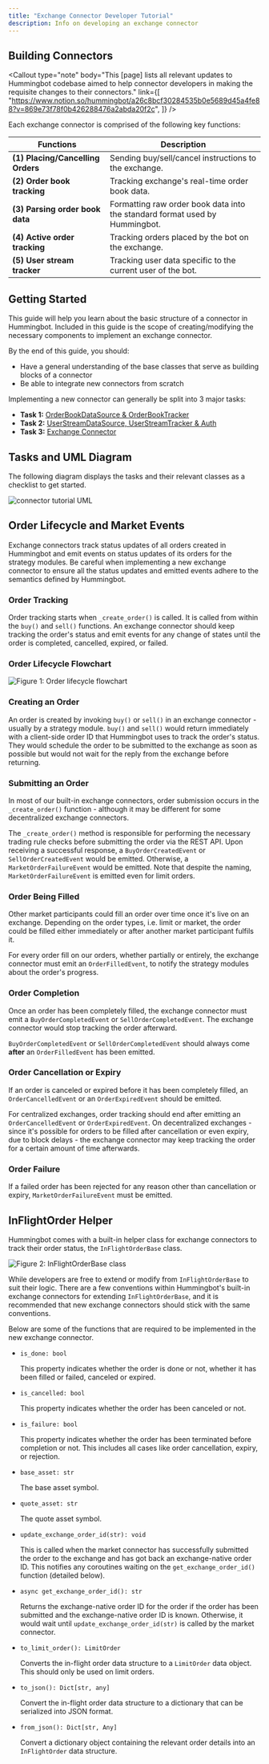 ```yaml
---
title: "Exchange Connector Developer Tutorial"
description: Info on developing an exchange connector
---
```



## Building Connectors

<Callout
  type="note"
  body="This [page] lists all relevant updates to Hummingbot codebase aimed to help connector developers in making the requisite changes to their connectors."
  link={[
    "https://www.notion.so/hummingbot/a26c8bcf30284535b0e5689d45a4fe88?v=869e73f78f0b426288476a2abda20f2c",
  ]}
/>

Each exchange connector is comprised of the following key functions:

| Functions                         | Description                                                                 |
| --------------------------------- | --------------------------------------------------------------------------- |
| **(1) Placing/Cancelling Orders** | Sending buy/sell/cancel instructions to the exchange.                       |
| **(2) Order book tracking**       | Tracking exchange's real-time order book data.                              |
| **(3) Parsing order book data**   | Formatting raw order book data into the standard format used by Hummingbot. |
| **(4) Active order tracking**     | Tracking orders placed by the bot on the exchange.                          |
| **(5) User stream tracker**       | Tracking user data specific to the current user of the bot.                 |

## Getting Started

This guide will help you learn about the basic structure of a connector in Hummingbot. Included in this guide is the scope of creating/modifying the necessary components to implement an exchange connector.

By the end of this guide, you should:

- Have a general understanding of the base classes that serve as building blocks of a connector
- Be able to integrate new connectors from scratch

Implementing a new connector can generally be split into 3 major tasks:

- **Task 1:** [OrderBookDataSource & OrderBookTracker](task1)
- **Task 2:** [UserStreamDataSource, UserStreamTracker & Auth](task2)
- **Task 3:** [Exchange Connector](task3)

## Tasks and UML Diagram

The following diagram displays the tasks and their relevant classes as a checklist to get started.

![connector tutorial UML](/img/connector-tutorial-uml.svg)

## Order Lifecycle and Market Events

Exchange connectors track status updates of all orders created in Hummingbot and emit events on status updates of its orders for the strategy modules.
Be careful when implementing a new exchange connector to ensure all the status updates and emitted events adhere to the semantics defined by Hummingbot.

### Order Tracking

Order tracking starts when `_create_order()` is called. It is called from within the `buy()` and `sell()` functions.
An exchange connector should keep tracking the order's status and emit events for any change of states until the order is completed, cancelled, expired, or failed.

<Callout
  type="note"
  body="This is done by calling #start_tracking_order()# method in the #Exchange# class. #start_tracking_order()# should be called before the API request for placing the order is executed."
/>

### Order Lifecycle Flowchart

![Figure 1: Order lifecycle flowchart](/img/connector-order-lifecycle.svg)

### Creating an Order

An order is created by invoking `buy()` or `sell()` in an exchange connector - usually by a strategy module.
`buy()` and `sell()` would return immediately with a client-side order ID that Hummingbot uses to track the order's status.
They would schedule the order to be submitted to the exchange as soon as possible but would not wait for the reply from the exchange before returning.

### Submitting an Order

In most of our built-in exchange connectors, order submission occurs in the `_create_order()` function - although it may be different for some decentralized exchange connectors.

The `_create_order()` method is responsible for performing the necessary trading rule checks before submitting the order via the REST API.
Upon receiving a successful response, a `BuyOrderCreatedEvent` or `SellOrderCreatedEvent` would be emitted. Otherwise, a `MarketOrderFailureEvent` would be emitted. Note that despite the naming, `MarketOrderFailureEvent` is emitted even for limit orders.

### Order Being Filled

Other market participants could fill an order over time once it's live on an exchange.
Depending on the order types, i.e. limit or market, the order could be filled either immediately or after another market participant fulfils it.

For every order fill on our orders, whether partially or entirely, the exchange connector must emit an `OrderFilledEvent`, to notify the strategy modules about the order's progress.

### Order Completion

Once an order has been completely filled, the exchange connector must emit a `BuyOrderCompletedEvent` or `SellOrderCompletedEvent`.
The exchange connector would stop tracking the order afterward.

`BuyOrderCompletedEvent` or `SellOrderCompletedEvent` should always come **after** an `OrderFilledEvent` has been emitted.

### Order Cancellation or Expiry

If an order is canceled or expired before it has been completely filled, an `OrderCancelledEvent` or an `OrderExpiredEvent` should be emitted.

For centralized exchanges, order tracking should end after emitting an `OrderCancelledEvent` or `OrderExpiredEvent`.
On decentralized exchanges - since it's possible for orders to be filled after cancellation or even expiry, due to block delays - the exchange connector may keep tracking the order for a certain amount of time afterwards.

### Order Failure

If a failed order has been rejected for any reason other than cancellation or expiry, `MarketOrderFailureEvent` must be emitted.

## InFlightOrder Helper

Hummingbot comes with a built-in helper class for exchange connectors to track their order status, the `InFlightOrderBase` class.

![Figure 2: InFlightOrderBase class](/img/connector-in-flight-uml.svg)

While developers are free to extend or modify from `InFlightOrderBase` to suit their logic. There are a few conventions within Hummingbot's built-in exchange connectors for extending `InFlightOrderBase`,
and it is recommended that new exchange connectors should stick with the same conventions.

Below are some of the functions that are required to be implemented in the new exchange connector.

- `is_done: bool`

  This property indicates whether the order is done or not, whether it has been filled or failed, canceled or expired.

- `is_cancelled: bool`

  This property indicates whether the order has been canceled or not.

- `is_failure: bool`

  This property indicates whether the order has been terminated before completion or not. This includes all cases like order cancellation, expiry, or rejection.

- `base_asset: str`

  The base asset symbol.

- `quote_asset: str`

  The quote asset symbol.

- `update_exchange_order_id(str): void`

  This is called when the market connector has successfully submitted the order to the exchange and has got back an exchange-native order ID. This notifies any coroutines waiting on the `get_exchange_order_id()` function (detailed below\).

- `async get_exchange_order_id(): str`

  Returns the exchange-native order ID for the order if the order has been submitted and the exchange-native order ID is known.
  Otherwise, it would wait until `update_exchange_order_id(str)` is called by the market connector.

- `to_limit_order(): LimitOrder`

  Converts the in-flight order data structure to a `LimitOrder` data object. This should only be used on limit orders.

- `to_json(): Dict[str, any]`

  Convert the in-flight order data structure to a dictionary that can be serialized into JSON format.

- `from_json(): Dict[str, Any]`

  Convert a dictionary object containing the relevant order details into an `InFlightOrder` data structure.
